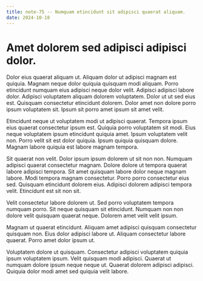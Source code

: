 ```yaml
---
title: note-75 -- Numquam etincidunt sit adipisci quaerat aliquam.
date: 2024-10-18
---
```


# Amet dolorem sed adipisci adipisci dolor.

Dolor eius quaerat aliquam ut. Aliquam dolor ut adipisci magnam est quiquia. Magnam neque dolor quiquia quisquam modi aliquam. Porro etincidunt numquam eius adipisci neque dolor velit. Adipisci adipisci labore dolor. Adipisci voluptatem aliquam dolorem voluptatem. Dolor ut ut sed eius est. Quisquam consectetur etincidunt dolorem. Dolor amet non dolore porro ipsum voluptatem sit. Ipsum sit porro amet ipsum sit amet velit.

Etincidunt neque ut voluptatem modi ut adipisci quaerat. Tempora ipsum eius quaerat consectetur ipsum est. Quiquia porro voluptatem sit modi. Eius neque voluptatem ipsum etincidunt quiquia amet. Ipsum voluptatem velit non. Porro velit sit est dolor quiquia. Ipsum quiquia quisquam dolore. Magnam labore quiquia est labore magnam tempora.

Sit quaerat non velit. Dolor ipsum ipsum dolorem ut sit non non. Numquam adipisci quaerat consectetur magnam. Dolore dolore ut tempora quaerat labore adipisci tempora. Sit amet quisquam labore dolor neque magnam labore. Modi tempora magnam consectetur. Porro porro consectetur eius sed. Quisquam etincidunt dolorem eius. Adipisci dolorem adipisci tempora velit. Etincidunt est sit non sit.

Velit consectetur labore dolorem ut. Sed porro voluptatem tempora numquam porro. Sit neque quisquam sit etincidunt. Numquam non non dolore velit quisquam quaerat neque. Dolorem amet velit velit ipsum.

Magnam ut quaerat etincidunt. Aliquam amet adipisci quisquam consectetur quisquam non. Eius dolor adipisci labore ut. Aliquam consectetur labore quaerat. Porro amet dolor ipsum ut.

Voluptatem dolore ut quisquam. Consectetur adipisci voluptatem quiquia ipsum voluptatem ipsum. Velit quisquam modi adipisci. Quaerat ut numquam dolore ipsum neque neque ut. Quaerat dolorem adipisci adipisci. Quiquia dolor modi amet sed quiquia velit labore.

